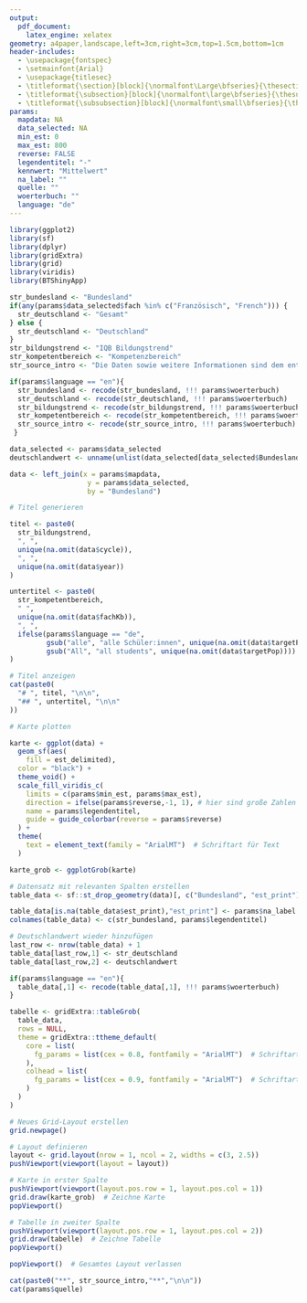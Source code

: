 ```yaml
---
output: 
  pdf_document:
    latex_engine: xelatex
geometry: a4paper,landscape,left=3cm,right=3cm,top=1.5cm,bottom=1cm
header-includes:
  - \usepackage{fontspec}
  - \setmainfont{Arial}
  - \usepackage{titlesec}
  - \titleformat{\section}[block]{\normalfont\Large\bfseries}{\thesection}{1em}{}
  - \titleformat{\subsection}[block]{\normalfont\large\bfseries}{\thesubsection}{1em}{}
  - \titleformat{\subsubsection}[block]{\normalfont\small\bfseries}{\thesubsubsection}{1em}{}
params:
  mapdata: NA
  data_selected: NA
  min_est: 0
  max_est: 800
  reverse: FALSE
  legendentitel: "-"
  kennwert: "Mittelwert"
  na_label: ""
  quelle: ""
  woerterbuch: ""
  language: "de"
---
```

\pagenumbering{gobble}

```r
library(ggplot2)
library(sf)
library(dplyr)
library(gridExtra)
library(grid)
library(viridis)
library(BTShinyApp)
```

```r
str_bundesland <- "Bundesland"
if(any(params$data_selected$fach %in% c("Französisch", "French"))) {
  str_deutschland <- "Gesamt"
} else {
  str_deutschland <- "Deutschland"
}
str_bildungstrend <- "IQB Bildungstrend"
str_kompetentbereich <- "Kompetenzbereich"
str_source_intro <- "Die Daten sowie weitere Informationen sind dem entsprechenden Berichtsband zu entnehmen:"

if(params$language == "en"){
  str_bundesland <- recode(str_bundesland, !!! params$woerterbuch)
  str_deutschland <- recode(str_deutschland, !!! params$woerterbuch)
  str_bildungstrend <- recode(str_bildungstrend, !!! params$woerterbuch)
  str_kompetentbereich <- recode(str_kompetentbereich, !!! params$woerterbuch)
  str_source_intro <- recode(str_source_intro, !!! params$woerterbuch)
 }
```

```r
data_selected <- params$data_selected
deutschlandwert <- unname(unlist(data_selected[data_selected$Bundesland == "total", "est_print"]))

data <- left_join(x = params$mapdata,
                   y = params$data_selected,
                   by = "Bundesland")
```

```r
# Titel generieren

titel <- paste0(
  str_bildungstrend,
  ", ",
  unique(na.omit(data$cycle)),
  ", ",
  unique(na.omit(data$year))
)

untertitel <- paste0(
  str_kompetentbereich,
  " ",
  unique(na.omit(data$fachKb)), 
  ", ", 
  ifelse(params$language == "de", 
         gsub("alle", "alle Schüler:innen", unique(na.omit(data$targetPop))),
         gsub("All", "all students", unique(na.omit(data$targetPop))))
)
```


```r
# Titel anzeigen
cat(paste0(
  "# ", titel, "\n\n",
  "## ", untertitel, "\n\n"
))
```

```r
# Karte plotten

karte <- ggplot(data) +
  geom_sf(aes(
    fill = est_delimited),
  color = "black") +
  theme_void() +
  scale_fill_viridis_c(
    limits = c(params$min_est, params$max_est),
    direction = ifelse(params$reverse,-1, 1), # hier sind große Zahlen schlecht
    name = params$legendentitel,
    guide = guide_colorbar(reverse = params$reverse)
  ) +
  theme(
    text = element_text(family = "ArialMT")  # Schriftart für Text
  )

karte_grob <- ggplotGrob(karte)
```


```r

# Datensatz mit relevanten Spalten erstellen
table_data <- sf::st_drop_geometry(data)[, c("Bundesland", "est_print")]

table_data[is.na(table_data$est_print),"est_print"] <- params$na_label
colnames(table_data) <- c(str_bundesland, params$legendentitel)

# Deutschlandwert wieder hinzufügen
last_row <- nrow(table_data) + 1
table_data[last_row,1] <- str_deutschland
table_data[last_row,2] <- deutschlandwert

if(params$language == "en"){
  table_data[,1] <- recode(table_data[,1], !!! params$woerterbuch)
}

tabelle <- gridExtra::tableGrob(
  table_data,
  rows = NULL,
  theme = gridExtra::ttheme_default(
    core = list(
      fg_params = list(cex = 0.8, fontfamily = "ArialMT")  # Schriftart für Tabellenzellen
    ),
    colhead = list(
      fg_params = list(cex = 0.9, fontfamily = "ArialMT")  # Schriftart für Kopfzeilen
    )
  )
)

```

```r

# Neues Grid-Layout erstellen
grid.newpage()

# Layout definieren
layout <- grid.layout(nrow = 1, ncol = 2, widths = c(3, 2.5))
pushViewport(viewport(layout = layout))

# Karte in erster Spalte
pushViewport(viewport(layout.pos.row = 1, layout.pos.col = 1))
grid.draw(karte_grob)  # Zeichne Karte
popViewport()

# Tabelle in zweiter Spalte
pushViewport(viewport(layout.pos.row = 1, layout.pos.col = 2))
grid.draw(tabelle)  # Zeichne Tabelle
popViewport()

popViewport()  # Gesamtes Layout verlassen
```

\noindent\rule{3cm}{0.4pt}

```r
cat(paste0("**", str_source_intro,"**","\n\n"))
cat(params$quelle)
```
